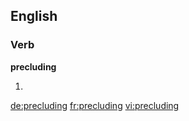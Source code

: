 ==English==

===Verb===
'''precluding'''

# {{present participle of|preclude}}

[[de:precluding]]
[[fr:precluding]]
[[vi:precluding]]